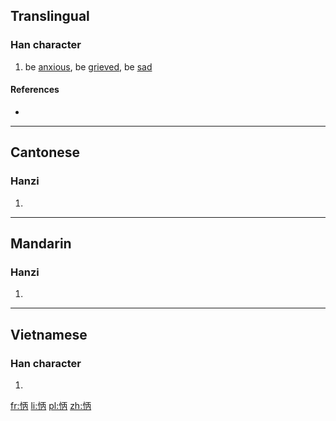 ==Translingual==

===Han character===
{{Han char|rn=61|rad=心|as=05|sn=8|four=9102<sub>7</sub>|canj=心一人月 (PMOB)|ids=⿰[[忄]][[丙]]}}

# be [[anxious]], be [[grieved]], be [[sad]]

====References====
* {{Han ref|kx=0382.220|dkj=10495|dj=0712.120|hdz=42284.030|uh=6032|ud=24626|bh=CC7D|bd=52349}}

----

==Cantonese==

===Hanzi===
{{yue-hanzi|jyut=bing2|y=bing2}}

# {{defn|lang=yue|sort=心05}}

----

==Mandarin==

===Hanzi===
{{cmn-hanzi|pin=[[bǐng]] ([[bing3]])|wg=ping<sup>3</sup>}}

# {{defn|lang=cmn|sort=心05}}

----

==Vietnamese==

===Han character===
{{vi-readings|rs=心05| hanviet = biếng}}

# {{defn|lang=vi|sort=心05}}

[[fr:怲]]
[[li:怲]]
[[pl:怲]]
[[zh:怲]]